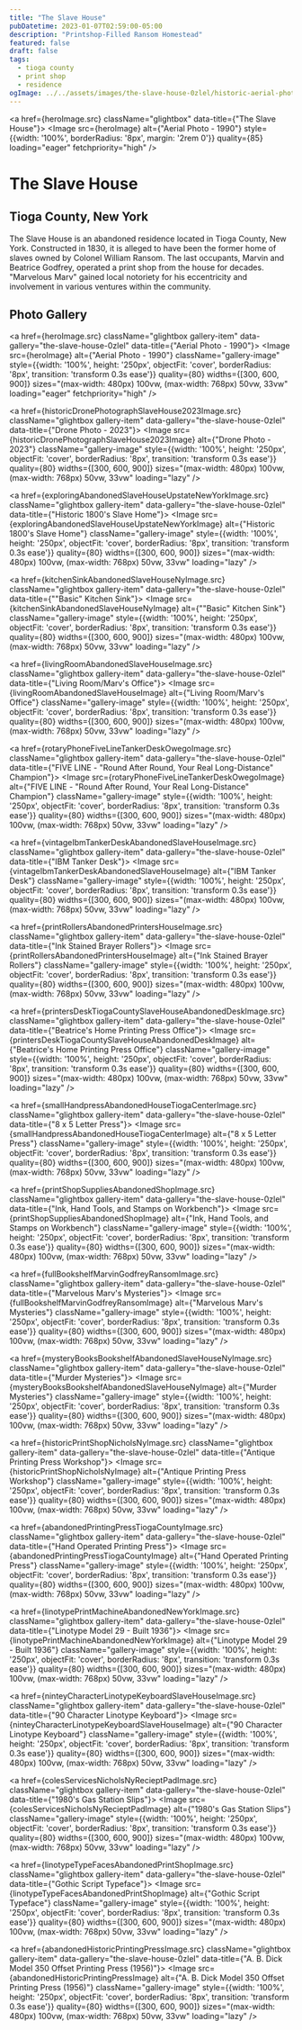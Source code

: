 ```yaml
---
title: "The Slave House"
pubDatetime: 2023-01-07T02:59:00-05:00
description: "Printshop-Filled Ransom Homestead"
featured: false
draft: false
tags:
  - tioga county
  - print shop
  - residence
ogImage: ../../assets/images/the-slave-house-0zlel/historic-aerial-photograph-1990-slave-house.jpg
---
```




<a href={heroImage.src} className="glightbox" data-title={"The Slave House"}>
  <Image 
    src={heroImage} 
    alt={"Aerial Photo - 1990"}
    style={{width: '100%', borderRadius: '8px', margin: '2rem 0'}}
    quality={85}
    loading="eager"
    fetchpriority="high"
  />
</a>

# The Slave House
## Tioga County, New York

The Slave House is an abandoned residence located in Tioga County, New York. Constructed in 1830, it is alleged to have been the former home of slaves owned by Colonel William Ransom. The last occupants, Marvin and Beatrice Godfrey, operated a print shop from the house for decades. "Marvelous Marv" gained local notoriety for his eccentricity and involvement in various ventures within the community.

## Photo Gallery

<div className="gallery gallery--two">

<a href={heroImage.src} className="glightbox gallery-item" data-gallery="the-slave-house-0zlel" data-title={"Aerial Photo - 1990"}>
  <Image 
    src={heroImage} 
    alt={"Aerial Photo - 1990"}
    className="gallery-image" 
    style={{width: '100%', height: '250px', objectFit: 'cover', borderRadius: '8px', transition: 'transform 0.3s ease'}}
    quality={80}
    widths={[300, 600, 900]}
    sizes="(max-width: 480px) 100vw, (max-width: 768px) 50vw, 33vw"
    loading="eager"
    fetchpriority="high"
  />
</a>

<a href={historicDronePhotographSlaveHouse2023Image.src} className="glightbox gallery-item" data-gallery="the-slave-house-0zlel" data-title={"Drone Photo - 2023"}>
  <Image 
    src={historicDronePhotographSlaveHouse2023Image} 
    alt={"Drone Photo - 2023"}
    className="gallery-image" 
    style={{width: '100%', height: '250px', objectFit: 'cover', borderRadius: '8px', transition: 'transform 0.3s ease'}}
    quality={80}
    widths={[300, 600, 900]}
    sizes="(max-width: 480px) 100vw, (max-width: 768px) 50vw, 33vw"
    loading="lazy"
  />
</a>

<a href={exploringAbandonedSlaveHouseUpstateNewYorkImage.src} className="glightbox gallery-item" data-gallery="the-slave-house-0zlel" data-title={"Historic 1800's Slave Home"}>
  <Image 
    src={exploringAbandonedSlaveHouseUpstateNewYorkImage} 
    alt={"Historic 1800's Slave Home"}
    className="gallery-image" 
    style={{width: '100%', height: '250px', objectFit: 'cover', borderRadius: '8px', transition: 'transform 0.3s ease'}}
    quality={80}
    widths={[300, 600, 900]}
    sizes="(max-width: 480px) 100vw, (max-width: 768px) 50vw, 33vw"
    loading="lazy"
  />
</a>

<a href={kitchenSinkAbandonedSlaveHouseNyImage.src} className="glightbox gallery-item" data-gallery="the-slave-house-0zlel" data-title={"\"Basic\" Kitchen Sink"}>
  <Image 
    src={kitchenSinkAbandonedSlaveHouseNyImage} 
    alt={"\"Basic\" Kitchen Sink"}
    className="gallery-image" 
    style={{width: '100%', height: '250px', objectFit: 'cover', borderRadius: '8px', transition: 'transform 0.3s ease'}}
    quality={80}
    widths={[300, 600, 900]}
    sizes="(max-width: 480px) 100vw, (max-width: 768px) 50vw, 33vw"
    loading="lazy"
  />
</a>

<a href={livingRoomAbandonedSlaveHouseImage.src} className="glightbox gallery-item" data-gallery="the-slave-house-0zlel" data-title={"Living Room/Marv's Office"}>
  <Image 
    src={livingRoomAbandonedSlaveHouseImage} 
    alt={"Living Room/Marv's Office"}
    className="gallery-image" 
    style={{width: '100%', height: '250px', objectFit: 'cover', borderRadius: '8px', transition: 'transform 0.3s ease'}}
    quality={80}
    widths={[300, 600, 900]}
    sizes="(max-width: 480px) 100vw, (max-width: 768px) 50vw, 33vw"
    loading="lazy"
  />
</a>

<a href={rotaryPhoneFiveLineTankerDeskOwegoImage.src} className="glightbox gallery-item" data-gallery="the-slave-house-0zlel" data-title={"FIVE LINE - \"Round After Round, Your Real Long-Distance\" Champion"}>
  <Image 
    src={rotaryPhoneFiveLineTankerDeskOwegoImage} 
    alt={"FIVE LINE - \"Round After Round, Your Real Long-Distance\" Champion"}
    className="gallery-image" 
    style={{width: '100%', height: '250px', objectFit: 'cover', borderRadius: '8px', transition: 'transform 0.3s ease'}}
    quality={80}
    widths={[300, 600, 900]}
    sizes="(max-width: 480px) 100vw, (max-width: 768px) 50vw, 33vw"
    loading="lazy"
  />
</a>

<a href={vintageIbmTankerDeskAbandonedSlaveHouseImage.src} className="glightbox gallery-item" data-gallery="the-slave-house-0zlel" data-title={"IBM Tanker Desk"}>
  <Image 
    src={vintageIbmTankerDeskAbandonedSlaveHouseImage} 
    alt={"IBM Tanker Desk"}
    className="gallery-image" 
    style={{width: '100%', height: '250px', objectFit: 'cover', borderRadius: '8px', transition: 'transform 0.3s ease'}}
    quality={80}
    widths={[300, 600, 900]}
    sizes="(max-width: 480px) 100vw, (max-width: 768px) 50vw, 33vw"
    loading="lazy"
  />
</a>

<a href={printRollersAbandonedPrintersHouseImage.src} className="glightbox gallery-item" data-gallery="the-slave-house-0zlel" data-title={"Ink Stained Brayer Rollers"}>
  <Image 
    src={printRollersAbandonedPrintersHouseImage} 
    alt={"Ink Stained Brayer Rollers"}
    className="gallery-image" 
    style={{width: '100%', height: '250px', objectFit: 'cover', borderRadius: '8px', transition: 'transform 0.3s ease'}}
    quality={80}
    widths={[300, 600, 900]}
    sizes="(max-width: 480px) 100vw, (max-width: 768px) 50vw, 33vw"
    loading="lazy"
  />
</a>

<a href={printersDeskTiogaCountySlaveHouseAbandonedDeskImage.src} className="glightbox gallery-item" data-gallery="the-slave-house-0zlel" data-title={"Beatrice's Home Printing Press Office"}>
  <Image 
    src={printersDeskTiogaCountySlaveHouseAbandonedDeskImage} 
    alt={"Beatrice's Home Printing Press Office"}
    className="gallery-image" 
    style={{width: '100%', height: '250px', objectFit: 'cover', borderRadius: '8px', transition: 'transform 0.3s ease'}}
    quality={80}
    widths={[300, 600, 900]}
    sizes="(max-width: 480px) 100vw, (max-width: 768px) 50vw, 33vw"
    loading="lazy"
  />
</a>

<a href={smallHandpressAbandonedHouseTiogaCenterImage.src} className="glightbox gallery-item" data-gallery="the-slave-house-0zlel" data-title={"8 x 5 Letter Press"}>
  <Image 
    src={smallHandpressAbandonedHouseTiogaCenterImage} 
    alt={"8 x 5 Letter Press"}
    className="gallery-image" 
    style={{width: '100%', height: '250px', objectFit: 'cover', borderRadius: '8px', transition: 'transform 0.3s ease'}}
    quality={80}
    widths={[300, 600, 900]}
    sizes="(max-width: 480px) 100vw, (max-width: 768px) 50vw, 33vw"
    loading="lazy"
  />
</a>

<a href={printShopSuppliesAbandonedShopImage.src} className="glightbox gallery-item" data-gallery="the-slave-house-0zlel" data-title={"Ink, Hand Tools, and Stamps on Workbench"}>
  <Image 
    src={printShopSuppliesAbandonedShopImage} 
    alt={"Ink, Hand Tools, and Stamps on Workbench"}
    className="gallery-image" 
    style={{width: '100%', height: '250px', objectFit: 'cover', borderRadius: '8px', transition: 'transform 0.3s ease'}}
    quality={80}
    widths={[300, 600, 900]}
    sizes="(max-width: 480px) 100vw, (max-width: 768px) 50vw, 33vw"
    loading="lazy"
  />
</a>

<a href={fullBookshelfMarvinGodfreyRansomImage.src} className="glightbox gallery-item" data-gallery="the-slave-house-0zlel" data-title={"Marvelous Marv's Mysteries"}>
  <Image 
    src={fullBookshelfMarvinGodfreyRansomImage} 
    alt={"Marvelous Marv's Mysteries"}
    className="gallery-image" 
    style={{width: '100%', height: '250px', objectFit: 'cover', borderRadius: '8px', transition: 'transform 0.3s ease'}}
    quality={80}
    widths={[300, 600, 900]}
    sizes="(max-width: 480px) 100vw, (max-width: 768px) 50vw, 33vw"
    loading="lazy"
  />
</a>

<a href={mysteryBooksBookshelfAbandonedSlaveHouseNyImage.src} className="glightbox gallery-item" data-gallery="the-slave-house-0zlel" data-title={"Murder Mysteries"}>
  <Image 
    src={mysteryBooksBookshelfAbandonedSlaveHouseNyImage} 
    alt={"Murder Mysteries"}
    className="gallery-image" 
    style={{width: '100%', height: '250px', objectFit: 'cover', borderRadius: '8px', transition: 'transform 0.3s ease'}}
    quality={80}
    widths={[300, 600, 900]}
    sizes="(max-width: 480px) 100vw, (max-width: 768px) 50vw, 33vw"
    loading="lazy"
  />
</a>

<a href={historicPrintShopNicholsNyImage.src} className="glightbox gallery-item" data-gallery="the-slave-house-0zlel" data-title={"Antique Printing Press Workshop"}>
  <Image 
    src={historicPrintShopNicholsNyImage} 
    alt={"Antique Printing Press Workshop"}
    className="gallery-image" 
    style={{width: '100%', height: '250px', objectFit: 'cover', borderRadius: '8px', transition: 'transform 0.3s ease'}}
    quality={80}
    widths={[300, 600, 900]}
    sizes="(max-width: 480px) 100vw, (max-width: 768px) 50vw, 33vw"
    loading="lazy"
  />
</a>

<a href={abandonedPrintingPressTiogaCountyImage.src} className="glightbox gallery-item" data-gallery="the-slave-house-0zlel" data-title={"Hand Operated Printing Press"}>
  <Image 
    src={abandonedPrintingPressTiogaCountyImage} 
    alt={"Hand Operated Printing Press"}
    className="gallery-image" 
    style={{width: '100%', height: '250px', objectFit: 'cover', borderRadius: '8px', transition: 'transform 0.3s ease'}}
    quality={80}
    widths={[300, 600, 900]}
    sizes="(max-width: 480px) 100vw, (max-width: 768px) 50vw, 33vw"
    loading="lazy"
  />
</a>

<a href={linotypePrintMachineAbandonedNewYorkImage.src} className="glightbox gallery-item" data-gallery="the-slave-house-0zlel" data-title={"Linotype Model 29 - Built 1936"}>
  <Image 
    src={linotypePrintMachineAbandonedNewYorkImage} 
    alt={"Linotype Model 29 - Built 1936"}
    className="gallery-image" 
    style={{width: '100%', height: '250px', objectFit: 'cover', borderRadius: '8px', transition: 'transform 0.3s ease'}}
    quality={80}
    widths={[300, 600, 900]}
    sizes="(max-width: 480px) 100vw, (max-width: 768px) 50vw, 33vw"
    loading="lazy"
  />
</a>

<a href={ninteyCharacterLinotypeKeyboardSlaveHouseImage.src} className="glightbox gallery-item" data-gallery="the-slave-house-0zlel" data-title={"90 Character Linotype Keyboard"}>
  <Image 
    src={ninteyCharacterLinotypeKeyboardSlaveHouseImage} 
    alt={"90 Character Linotype Keyboard"}
    className="gallery-image" 
    style={{width: '100%', height: '250px', objectFit: 'cover', borderRadius: '8px', transition: 'transform 0.3s ease'}}
    quality={80}
    widths={[300, 600, 900]}
    sizes="(max-width: 480px) 100vw, (max-width: 768px) 50vw, 33vw"
    loading="lazy"
  />
</a>

<a href={colesServicesNicholsNyRecieptPadImage.src} className="glightbox gallery-item" data-gallery="the-slave-house-0zlel" data-title={"1980's Gas Station Slips"}>
  <Image 
    src={colesServicesNicholsNyRecieptPadImage} 
    alt={"1980's Gas Station Slips"}
    className="gallery-image" 
    style={{width: '100%', height: '250px', objectFit: 'cover', borderRadius: '8px', transition: 'transform 0.3s ease'}}
    quality={80}
    widths={[300, 600, 900]}
    sizes="(max-width: 480px) 100vw, (max-width: 768px) 50vw, 33vw"
    loading="lazy"
  />
</a>

<a href={linotypeTypeFacesAbandonedPrintShopImage.src} className="glightbox gallery-item" data-gallery="the-slave-house-0zlel" data-title={"Gothic Script Typeface"}>
  <Image 
    src={linotypeTypeFacesAbandonedPrintShopImage} 
    alt={"Gothic Script Typeface"}
    className="gallery-image" 
    style={{width: '100%', height: '250px', objectFit: 'cover', borderRadius: '8px', transition: 'transform 0.3s ease'}}
    quality={80}
    widths={[300, 600, 900]}
    sizes="(max-width: 480px) 100vw, (max-width: 768px) 50vw, 33vw"
    loading="lazy"
  />
</a>

<a href={abandonedHistoricPrintingPressImage.src} className="glightbox gallery-item" data-gallery="the-slave-house-0zlel" data-title={"A. B. Dick Model 350 Offset Printing Press (1956)"}>
  <Image 
    src={abandonedHistoricPrintingPressImage} 
    alt={"A. B. Dick Model 350 Offset Printing Press (1956)"}
    className="gallery-image" 
    style={{width: '100%', height: '250px', objectFit: 'cover', borderRadius: '8px', transition: 'transform 0.3s ease'}}
    quality={80}
    widths={[300, 600, 900]}
    sizes="(max-width: 480px) 100vw, (max-width: 768px) 50vw, 33vw"
    loading="lazy"
  />
</a>

</div>
